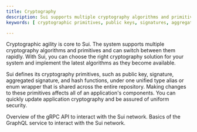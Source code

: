 ```yaml
---
title: Cryptography
description: Sui supports multiple cryptography algorithms and primitives, while also defining its own such as public keys, signatures, aggregated signatures, and hash functions. 
keywords: [ cryptographic primitives, public keys, signatures, aggregated signatures, hash functions, cryptographic algorithms, cryptography on sui, ckLogin, transaction authentication, passkey ]

---
```


Cryptographic agility is core to Sui. The system supports multiple cryptography algorithms and primitives and can switch between them rapidly. With Sui, you can choose the right cryptography solution for your system and implement the latest algorithms as they become available.

Sui defines its cryptography primitives, such as public key, signature, aggregated signature, and hash functions, under one unified type alias or enum wrapper that is shared across the entire repository. Making changes to these primitives affects all of an application's components. You can quickly update application cryptography and be assured of uniform security.

<Cards>
<Card title="Transaction Authentication" href="/concepts/cryptography/transaction-auth">
</Card>
<Card title="zkLogin" href="/concepts/cryptography/zklogin">
</Card>
<Card title="Passkey" href="/concepts/cryptography/passkeys">
</Card>
<Card title="gRPC API for Sui" href="/concepts/grpc-overview">
Overview of the gRPC API to interact with the Sui network.
</Card>
<Card title="GraphQL RPC for Sui" href="/concepts/graphql-rpc">
Basics of the GraphQL service to interact with the Sui network.
</Card>
</Cards>
